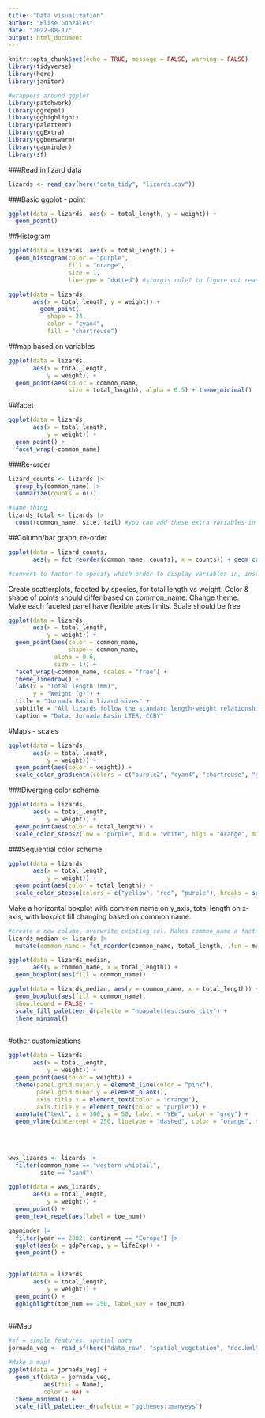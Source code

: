 ```yaml
---
title: "Data visualization"
author: "Elise Gonzales"
date: "2022-08-17"
output: html_document
---
```


```r
knitr::opts_chunk$set(echo = TRUE, message = FALSE, warning = FALSE)
library(tidyverse)
library(here)
library(janitor)

#wrappers around ggplot
library(patchwork)
library(ggrepel)
library(gghighlight)
library(paletteer)
library(ggExtra)
library(ggbeeswarm)
library(gapminder)
library(sf)
```

###Read in lizard data    
```r
lizards <- read_csv(here("data_tidy", "lizards.csv"))
```

###Basic ggplot - point
```r
ggplot(data = lizards, aes(x = total_length, y = weight)) +
  geom_point()
```

##Histogram
```r
ggplot(data = lizards, aes(x = total_length)) +
  geom_histogram(color = "purple",
                 fill = "orange",
                 size = 1,
                 linetype = "dotted") #sturgis rule? to figure out reasonable # of bins to accurately represent distribution of data
```

```r
ggplot(data = lizards,
       aes(x = total_length, y = weight)) +
         geom_point(
           shape = 24,
           color = "cyan4",
           fill = "chartreuse")
```

##map based on variables
```r
ggplot(data = lizards,
       aes(x = total_length, 
           y = weight)) +
  geom_point(aes(color = common_name, 
                 size = total_length), alpha = 0.5) + theme_minimal()
```

##facet
```r
ggplot(data = lizards,
       aes(x = total_length, 
           y = weight)) + 
  geom_point() +
  facet_wrap(~common_name)
```

###Re-order
```r
lizard_counts <- lizards |> 
  group_by(common_name) |> 
  summarize(counts = n())

#same thing
lizards_total <- lizards |> 
  count(common_name, site, tail) #you can add these extra variables in group_by() too
```

##Column/bar graph, re-order
```r
ggplot(data = lizard_counts, 
       aes(y = fct_reorder(common_name, counts), x = counts)) + geom_col()

#convert to factor to specify which order to display variables in, instead of default alphabetical

```

Create scatterplots, faceted by species, for total length vs weight. Color & shape of points should differ based on common_name. Change theme. Make each faceted panel have flexible axes limits. Scale should be free
```r
ggplot(data = lizards,
       aes(x = total_length, 
           y = weight)) + 
  geom_point(aes(color = common_name, 
                 shape = common_name,
             alpha = 0.6,
             size = 1)) +
  facet_wrap(~common_name, scales = "free") +
  theme_linedraw() +
  labs(x = "Total length (mm)",
       y = "Weight (g)") +
  title = "Jornada Basin lizard sizes" +
  subtitle = "All lizards follow the standard length-weight relationship, with Western Whiptails being largest" +
  caption = "Data: Jornada Basin LTER, CCBY"
```

#Maps - scales
```r
ggplot(data = lizards,
       aes(x = total_length, 
           y = weight)) + 
  geom_point(aes(color = weight)) +
  scale_color_gradientn(colors = c("purple2", "cyan4", "chartreuse", "yellow", "orange"))
```
###Diverging color scheme
```r
ggplot(data = lizards,
       aes(x = total_length, 
           y = weight)) + 
  geom_point(aes(color = total_length)) +
  scale_color_steps2(low = "purple", mid = "white", high = "orange", midpoint = 150, breaks = c(50, 75, 150, 180, 200, 220, 280))
```
###Sequential color scheme
```r
ggplot(data = lizards,
       aes(x = total_length, 
           y = weight)) +
  geom_point(aes(color = total_length)) +
  scale_color_stepsn(colors = c("yellow", "red", "purple"), breaks = seq(from = 0, to = 300, by = 60))
```
Make a horizontal boxplot with common name on y_axis, total length on x-axis, with boxplot fill changing based on common name. 
```r
#create a new column, overwrite existing col. Makes common_name a factor. Puts values in order based on median of total length for each level of species by common name. 
lizards_median <- lizards |> 
  mutate(common_name = fct_reorder(common_name, total_length, .fun = median))

ggplot(data = lizards_median,
       aes(y = common_name, x = total_length)) +
  geom_boxplot(aes(fill = common_name))  

ggplot(data = lizards_median, aes(y = common_name, x = total_length)) +
  geom_boxplot(aes(fill = common_name),
  show.legend = FALSE) +
  scale_fill_paletteer_d(palette = "nbapalettes::suns_city") +
  theme_minimal()
  
```

#other customizations
```r
ggplot(data = lizards,
       aes(x = total_length, 
           y = weight)) +
  geom_point(aes(color = weight)) +
  theme(panel.grid.major.y = element_line(color = "pink"),
        panel.grid.minor.y = element_blank(),
        axis.title.x = element_text(color = "orange"),
        axis.title.y = element_text(color = "purple")) +
  annotate("text", x = 300, y = 50, label = "YEW", color = "grey") +
  geom_vline(xintercept = 250, linetype = "dashed", color = "orange", size = 4)
  
  
    
```

```r
wws_lizards <- lizards |> 
  filter(common_name == "western whiptail",
         site == "sand")

ggplot(data = wws_lizards,
       aes(x = total_length, 
           y = weight)) +
  geom_point() +
  geom_text_repel(aes(label = toe_num))

gapminder |> 
  filter(year == 2002, continent == "Europe") |> 
  ggplot(aes(x = gdpPercap, y = lifeExp)) +
  geom_point() +
  

ggplot(data = lizards,
       aes(x = total_length, 
           y = weight)) +
  geom_point() +  
  gghighlight(toe_num == 250, label_key = toe_num)
  
```

##Map
```r
#sf = simple features. spatial data
jornada_veg <- read_sf(here("data_raw", "spatial_vegetation", "doc.kml"))

#Make a map!
ggplot(data = jornada_veg) + 
  geom_sf(data = jornada_veg,
          aes(fill = Name),
          color = NA) +
  theme_minimal() +
  scale_fill_paletteer_d(palette = "ggthemes::manyeys")
```

